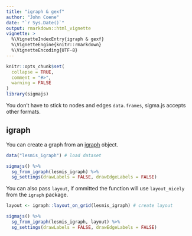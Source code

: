```yaml
---
title: "igraph & gexf"
author: "John Coene"
date: "`r Sys.Date()`"
output: rmarkdown::html_vignette
vignette: >
  %\VignetteIndexEntry{igraph & gexf}
  %\VignetteEngine{knitr::rmarkdown}
  %\VignetteEncoding{UTF-8}
---
```


```r
knitr::opts_chunk$set(
  collapse = TRUE,
  comment = "#>",
  warning = FALSE
)
library(sigmajs)
```

You don't have to stick to nodes and edges `data.frames`, sigma.js accepts other formats.

## igraph

You can create a graph from an [igraph](http://igraph.org/r/) object.

```r
data("lesmis_igraph") # load dataset

sigmajs() %>%
  sg_from_igraph(lesmis_igraph) %>%
  sg_settings(drawLabels = FALSE, drawEdgeLabels = FALSE)
```

You can also pass `layout`, if ommitted the function will use `layout_nicely` from the `igraph` package.

```r
layout <- igraph::layout_on_grid(lesmis_igraph) # create layout

sigmajs() %>%
  sg_from_igraph(lesmis_igraph, layout) %>%
  sg_settings(drawLabels = FALSE, drawEdgeLabels = FALSE)
```
